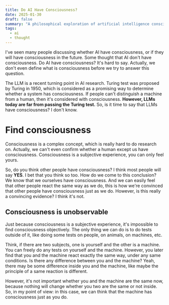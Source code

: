 ```yaml
---
title: Do AI Have Consciousness?
date: 2025-01-30
draft: false
summary: "A philosophical exploration of artificial intelligence consciousness, examining whether AI systems can truly develop self-awareness and subjective experiences."
tags:
  - ai
  - thought
---
```


I've seen many people discussing whether AI have consciousness, or if they will have consciousness in the future. Some thought that AI don't have consciousness. Do AI have consciousness? It's hard to say. Actually, we don't even define what is consciousness before we try to answer this question.

The LLM is a recent turning point in AI research. Turing test was proposed by Turing in 1950, which is considered as a promising way to determine whether a system has consciousness. If people can't distinguish a machine from a human, then it's considered with consciousness. **However, LLMs today are far from passing the Turing test.** So, is it time to say that LLMs have consciousness? I don't know.

# Find consciousness

Consciousness is a complex concept, which is really hard to do research on. Actually, we can't even confirm whether a human except us have consciousness. Consciousness is a subjective experience, you can only feel yours.

So, do you think other people have consciousness? I think most people will say **YES**. I bet that you think so too. How do we come to this conclusion? We know that we ourselves have consciousness. And we can easily feel that other people react the same way as we do, this is how we're convinced that other people have consciousness just as we do. However, is this really a convincing evidence? I think it's not.

## Consciousness is unobservable

Just because consciousness is a subjective experience, it's impossible to find consciousness objectively. The only thing we can do is to do tests outside of it, like doing some tests on people, on animals, on machines, etc.

Think, if there are two subjects, one is yourself and the other is a machine. You can freely do any tests on yourself and the machine. However, you later find that you and the machine react exactly the same way, under any same conditions. Is there any difference between you and the machine? Yeah, there may be some difference inside you and the machine, like maybe the principle of a same reaction is different.

However, it's not important whether you and the machine are the same now, because nothing will change whether you two are the same or not inside. So, in my point of view: in this case, we can think that the machine has consciousness just as you do.


